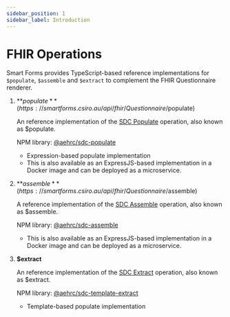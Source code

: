 ```yaml
---
sidebar_position: 1
sidebar_label: Introduction
---
```


# FHIR Operations

Smart Forms provides TypeScript-based reference implementations for `$populate`, `$assemble` and `$extract` to complement the FHIR Questionnaire renderer.

1. **$populate** (https://smartforms.csiro.au/api/fhir/Questionnaire/$populate)

   An reference implementation of the [SDC Populate](https://hl7.org/fhir/uv/sdc/OperationDefinition-Questionnaire-populate.html) operation, also known as $populate.

   NPM library: [@aehrc/sdc-populate](https://www.npmjs.com/package/@aehrc/sdc-populate)
   - Expression-based populate implementation
   - This is also available as an ExpressJS-based implementation in a Docker image and can be deployed as a microservice.

2. **$assemble** (https://smartforms.csiro.au/api/fhir/Questionnaire/$assemble)

   A reference implementation of the [SDC Assemble](https://hl7.org/fhir/uv/sdc/OperationDefinition-Questionnaire-assemble.html) operation, also known as $assemble.

   NPM library: [@aehrc/sdc-assemble](https://www.npmjs.com/package/@aehrc/sdc-assemble)
   - This is also available as an ExpressJS-based implementation in a Docker image and can be deployed as a microservice.

3. **$extract**

   An reference implementation of the [SDC Extract](https://build.fhir.org/ig/HL7/sdc/OperationDefinition-QuestionnaireResponse-extract.html) operation, also known as $extract.

   NPM library: [@aehrc/sdc-template-extract](https://www.npmjs.com/package/@aehrc/sdc-template-extract)
   - Template-based populate implementation
